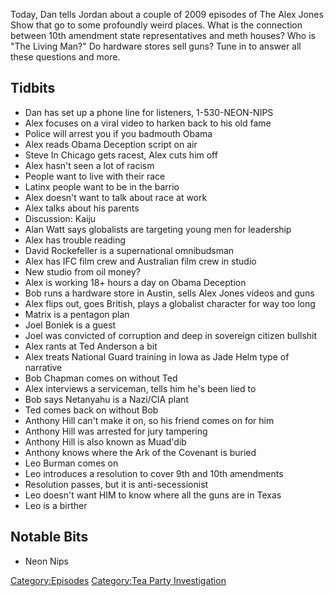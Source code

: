 {{Episode
    | title             = February 19-20, 2009
    | caption           = [https://knowledgefight.libsyn.com/knowledge-fight-february-19-20-2009 Listen to this episode on Libsyn]
    | episodeNumber     = 189
    | length            = 02:41:47
    | airDate           = August 6, 2018
    | coverageStartDate = February 19, 2009
    | coverageEndDate   = February 20, 2009
    | episodeType       = [[:Category:Tea Party Investigation|Tea Party Investigation]]
    | appearance        = [[Steve in Chicago]], [[Alan Watt]], [[David Rockefeller]], [[Bob Dassey]], [[Mike Rivero]], [[Leo Burman]], [[Joel Boniek]], [[Bob Chapman]], [[Ted Anderson]], [[Benjamin Netanyahu]], [[Anthony Hill]]
    | oocDrop           = Australian Alex: Crikey mate, that's fantastic, have yourself a brew
    | previousEpisode   = [[188: August 1, 2018]]
    | nextEpisode       = [[190: August 6, 2018]]
}}

{{Stub}}

Today, Dan tells Jordan about a couple of 2009 episodes of The Alex Jones Show that go to some profoundly weird places. What is the connection between 10th amendment state representatives and meth houses? Who is "The Living Man?" Do hardware stores sell guns? Tune in to answer all these questions and more.

==Tidbits==

*Dan has set up a phone line for listeners, 1-530-NEON-NIPS
*Alex focuses on a viral video to harken back to his old fame
*Police will arrest you if you badmouth Obama
*Alex reads Obama Deception script on air
*Steve In Chicago gets racest, Alex cuts him off
*Alex hasn't seen a lot of racism
*People want to live with their race
*Latinx people want to be in the barrio
*Alex doesn't want to talk about race at work
*Alex talks about his parents
*Discussion: Kaiju
*Alan Watt says globalists are targeting young men for leadership
*Alex has trouble reading
*David Rockefeller is a supernational omnibudsman
*Alex has IFC film crew and Australian film crew in studio
*New studio from oil money?
*Alex is working 18+ hours a day on Obama Deception
*Bob runs a hardware store in Austin, sells Alex Jones videos and guns
*Alex flips out, goes British, plays a globalist character for way too long
*Matrix is a pentagon plan
*Joel Boniek is a guest
*Joel was convicted of corruption and deep in sovereign citizen bullshit
*Alex rants at Ted Anderson a bit
*Alex treats National Guard training in Iowa as Jade Helm type of narrative
*Bob Chapman comes on without Ted
*Alex interviews a serviceman, tells him he's been lied to
*Bob says Netanyahu is a Nazi/CIA plant
*Ted comes back on without Bob
*Anthony Hill can't make it on, so his friend comes on for him
*Anthony Hill was arrested for jury tampering
*Anthony Hill is also known as Muad'dib
*Anthony knows where the Ark of the Covenant is buried
*Leo Burman comes on
*Leo introduces a resolution to cover 9th and 10th amendments
*Resolution passes, but it is anti-secessionist
*Leo doesn't want HIM to know where all the guns are in Texas
*Leo is a birther

==Notable Bits==

*Neon Nips

[[Category:Episodes]]
[[Category:Tea Party Investigation]]